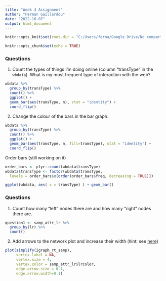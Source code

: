 ---
title: "Week 4 Assignment"
author: "Fernan Gaillardou"
date: "2022-10-07"
output: html_document
---
```{r, setup, include=FALSE}
knitr::opts_knit$set(root.dir = "C:/Users/ferna/Google Drive/No compartidos/PhD Edinburgh/Courses/Computational Sociology")
```

```{r setup, include=FALSE}
knitr::opts_chunk$set(echo = TRUE)
```
### Questions

1.  Count the types of things I'm doing online (column "transType" in the `wbdata`). What is my most frequent type of interaction with the web?
```{r}
wbdata %>%
  group_by(transType) %>% 
  count() %>% 
  ggplot() +
  geom_bar(aes(transType, n), stat = "identity") +
  coord_flip()
```
2.  Change the colour of the bars in the bar graph.
```{r}
wbdata %>%
  group_by(transType) %>% 
  count() %>% 
  ggplot() +
  geom_bar(aes(transType, n, fill=transType), stat = "identity") +
  coord_flip()
```
Order bars (still working on it)
```{r}
order_bars <- plyr::count(wbdata$transType)
wbdata$transType <- factor(wbdata$transType, 
  levels = order_bars$x[order(order_bars$freq, decreasing = TRUE)])

ggplot(wbdata, aes( x = transType) ) + geom_bar()
```
### Questions

1.  Count how many "left" nodes there are and how many "right" nodes there are.

```{r}
question1 <- samp_attr_lr %>%
  group_by(lr) %>% 
  count() 
```
2.  Add arrows to the network plot and increase their width (hint: see [here](https://r-graph-gallery.com/248-igraph-plotting-parameters.html))
```{r}
plot(simplify(igraph_rt_samp), 
     vertex.label = NA, 
     vertex.size = 4,
     vertex.color = samp_attr_lr$lrcolor,
     edge.arrow.size = 0.1,
     edge.arrow.width=0.1)
```